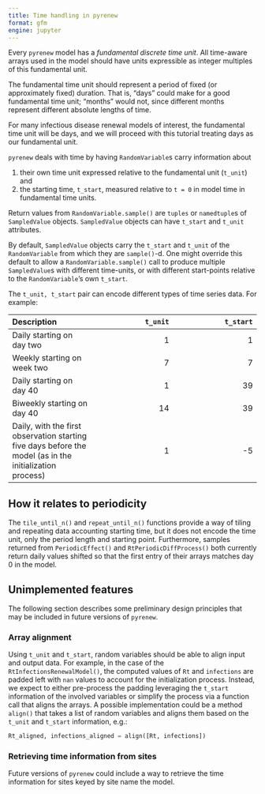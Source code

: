```yaml
---
title: Time handling in pyrenew
format: gfm
engine: jupyter
---
```


Every `pyrenew` model has a _fundamental discrete time unit_. All time-aware arrays used in the model should have units expressible as integer multiples of this fundamental unit.

The fundamental time unit should represent a period of fixed (or approximately fixed) duration. That is, "days" could make for a good fundamental time unit; "months" would not, since different months represent different absolute lengths of time.

For many infectious disease renewal models of interest, the fundamental time unit will be days, and we will proceed with this tutorial treating days as our fundamental unit.

`pyrenew` deals with time by having `RandomVariable`s carry information about

1. their own time unit expressed relative to the fundamental unit (`t_unit`) and
2. the starting time, `t_start`, measured relative to `t = 0` in model time in fundamental time units.

Return values from `RandomVariable.sample()` are `tuples` or `namedtuple`s of `SampledValue` objects. `SampledValue` objects can have `t_start` and `t_unit` attributes.

By default, `SampledValue` objects carry the `t_start` and `t_unit` of the `RandomVariable` from which they are `sample()`-d. One might override this default to allow a `RandomVariable.sample()` call to produce multiple `SampledValue`s with different time-units, or with different start-points relative to the `RandomVariable`'s own `t_start`.

The `t_unit, t_start` pair can encode different types of time series data. For example:

| Description | `t_unit` | `t_start` |
|:-----------------|----------------:|-----------------:|
| Daily starting on day two | 1               | 1                |
| Weekly starting on week two | 7               | 7                |
| Daily starting on day 40 | 1               | 39               |
| Biweekly starting on day 40 | 14              | 39               |
| Daily, with the first observation starting five days before the model (as in the initialization process) | 1               | -5               |


## How it relates to periodicity

The `tile_until_n()` and `repeat_until_n()` functions provide a way of tiling and repeating data accounting starting time, but it does not encode the time unit, only the period length and starting point. Furthermore, samples returned from `PeriodicEffect()` and `RtPeriodicDiffProcess()` both currently return daily values shifted so that the first entry of their arrays matches day 0 in the model.

## Unimplemented features

The following section describes some preliminary design principles that may be included in future versions of `pyrenew`.

### Array alignment

Using `t_unit` and `t_start`, random variables should be able to align input and output data. For example, in the case of the `RtInfectionsRenewalModel()`, the computed values of `Rt` and `infections` are padded left with `nan` values to account for the initialization process. Instead, we expect to either pre-process the padding leveraging the `t_start` information of the involved variables or simplify the process via a function call that aligns the arrays. A possible implementation could be a method `align()` that takes a list of random variables and aligns them based on the `t_unit` and `t_start` information, e.g.:

```python
Rt_aligned, infections_aligned = align([Rt, infections])
```

### Retrieving time information from sites

Future versions of `pyrenew` could include a way to retrieve the time information for sites keyed by site name the model.
